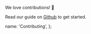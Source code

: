 We love contributions! 🙏

Read our guide on [Github](https://github.com/transferwise/marketing-components/blob/master/CONTRIBUTING.md) to get started.

  name: 'Contributing',
};
